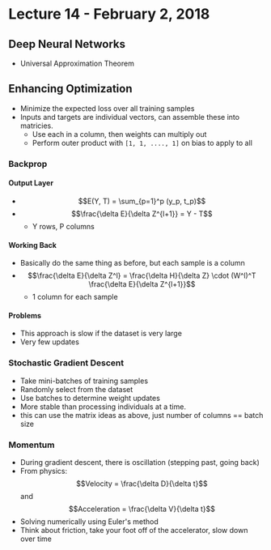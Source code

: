# Lecture 14 - February 2, 2018

## Deep Neural Networks
- Universal Approximation Theorem

## Enhancing Optimization
- Minimize the expected loss over all training samples
- Inputs and targets are individual vectors, can assemble these into matricies.
  - Use each in a column, then weights can multiply out
  - Perform outer product with `[1, 1, ...., 1]` on bias to apply to all

### Backprop

#### Output Layer
- $$E(Y, T) = \sum_{p=1}^p (y_p, t_p)$$
- $$\frac{\delta E}{\delta Z^{l+1}} = Y - T$$
  - Y rows, P columns

#### Working Back
- Basically do the same thing as before, but each sample is a column
- $$\frac{\delta E}{\delta Z^l} = \frac{\delta H}{\delta Z} \cdot (W^l)^T \frac{\delta E}{\delta Z^{l+1}}$$
  - 1 column for each sample

#### Problems
- This approach is slow if the dataset is very large
- Very few updates

### Stochastic Gradient Descent
- Take mini-batches of training samples
- Randomly select from the dataset
- Use batches to determine weight updates
- More stable than processing individuals at a time.
- this can use the matrix ideas as above, just number of columns == batch size

### Momentum
- During gradient descent, there is oscillation (stepping past, going back)
- From physics: $$Velocity = \frac{\delta D}{\delta t}$$ and $$Acceleration = \frac{\delta V}{\delta t}$$
- Solving numerically using Euler's method
- Think about friction, take your foot off of the accelerator, slow down over time

